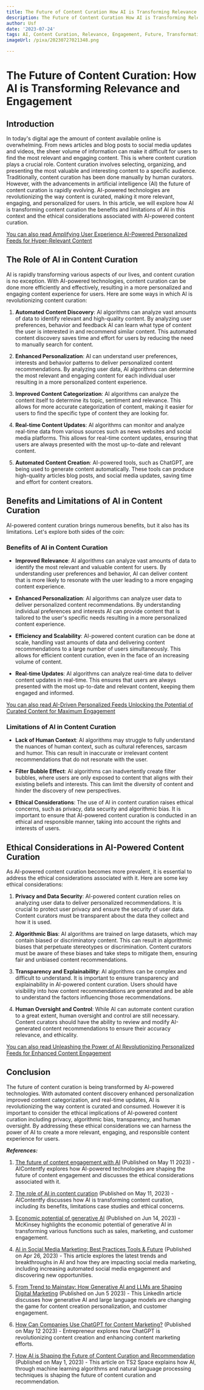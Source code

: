 ```yaml
---
title: The Future of Content Curation How AI is Transforming Relevance and Engagement
description: The Future of Content Curation How AI is Transforming Relevance and Engagement
author: Usf
date: '2023-07-24'
tags: AI, Content Curation, Relevance, Engagement, Future, Transformation
imageUrl: /pixa/20230727021348.png

---
```

# The Future of Content Curation:  How AI is Transforming Relevance and Engagement

## Introduction

In today's digital age the amount  of content available online is overwhelming. From news articles and blog posts to social media updates and videos, the sheer volume of information can make  it difficult for  users to find the most  relevant  and engaging content. This  is where content curation plays  a crucial role. Content curation involves  selecting, organizing, and presenting the most valuable and interesting content to a specific audience. Traditionally, content curation has been done manually by human curators. However, with the advancements in artificial intelligence  (AI) the future  of content curation is rapidly evolving. AI-powered technologies are  revolutionizing the way content  is curated, making it more relevant, engaging, and personalized for users. In this article, we will explore how AI is transforming content  curation the benefits and limitations of AI in this context and the ethical considerations associated with AI-powered content  curation.

[You can also  read Amplifying User Experience AI-Powered Personalized Feeds for Hyper-Relevant Content](Amplifying%20User%20Experience%20AI-Powered%20Personalized%20Feeds%20for%20Hyper-Relevant%20Content)


## The Role of  AI  in Content Curation

AI is rapidly transforming various aspects of our lives, and content curation is no exception. With AI-powered technologies, content curation can be done more efficiently and effectively, resulting in a more personalized and  engaging content experience for users. Here are some ways in which AI is revolutionizing content curation:

1. **Automated Content Discovery**: AI algorithms can  analyze vast amounts of data to identify relevant and  high-quality content. By analyzing user preferences, behavior  and feedback AI can learn what  type of content the user is interested in and recommend similar content. This automated content discovery saves time and effort for users by reducing the need to  manually  search for content.

2. **Enhanced Personalization**: AI can understand user preferences, interests and behavior patterns to deliver personalized content recommendations. By analyzing user data, AI algorithms can determine the most  relevant and  engaging content for  each individual user resulting in a more personalized content experience.

3.  **Improved Content Categorization**: AI algorithms can analyze the content itself to determine its topic, sentiment and relevance. This  allows for more accurate categorization of content, making it easier  for users to find the specific type of  content they are looking for.

4. **Real-time Content Updates**: AI  algorithms can monitor and  analyze real-time data from various sources such as news websites and social media platforms.  This allows  for real-time content updates, ensuring that users  are always presented with  the most up-to-date and relevant content.

5. **Automated Content Creation**: AI-powered tools, such as ChatGPT, are being used to generate content automatically. These tools can  produce high-quality articles blog  posts, and social media updates, saving time  and effort for content creators.

## Benefits and Limitations of  AI in Content Curation

AI-powered  content curation brings numerous benefits, but  it also has its limitations. Let's  explore both sides of the coin:

### Benefits of AI in Content Curation

- **Improved Relevance**: AI algorithms can analyze vast amounts of data to identify the most relevant  and valuable content for users. By understanding user preferences and behavior, AI can deliver content that is more  likely to resonate with the user leading to a more engaging content experience.

- **Enhanced Personalization**: AI  algorithms can analyze user data to deliver personalized content recommendations. By understanding individual preferences and interests AI can provide content  that is tailored to the user's specific needs  resulting in a more personalized content experience.

- **Efficiency and Scalability**: AI-powered content curation  can  be done at scale, handling vast amounts of data and delivering content recommendations to a large number of users simultaneously. This allows for efficient content curation, even  in the face of an increasing volume of  content.

- **Real-time Updates**: AI algorithms can analyze real-time  data to deliver content  updates in real-time. This ensures that users are always  presented with  the most up-to-date and relevant content, keeping them engaged and informed.

[You can also read AI-Driven Personalized Feeds Unlocking the Potential of Curated Content for Maximum Engagement](AI-Driven%20Personalized%20Feeds%20Unlocking%20the%20Potential%20of%20Curated%20Content%20for%20Maximum%20Engagement)


### Limitations of AI in Content Curation

- **Lack of Human Context**: AI algorithms may struggle to fully understand the nuances of human context, such as cultural  references, sarcasm  and humor. This  can result in inaccurate or irrelevant content recommendations that do not resonate with the  user.

- **Filter Bubble Effect**: AI algorithms can inadvertently create filter bubbles, where  users are  only  exposed to content that aligns with their existing beliefs and interests. This can limit the diversity of content and hinder the discovery of new perspectives.

- **Ethical Considerations**: The use of AI in content curation raises ethical  concerns, such as privacy, data security and algorithmic bias. It is important to ensure that AI-powered content curation is conducted in an  ethical and responsible manner, taking into account the rights and interests of users.

## Ethical Considerations in AI-Powered Content Curation

As AI-powered content curation becomes more prevalent, it is essential  to address the ethical  considerations associated with it. Here are some key  ethical considerations:

1. **Privacy  and  Data Security**: AI-powered content curation relies on analyzing user data to deliver personalized recommendations. It is  crucial to protect user privacy and ensure the security of  user data. Content curators must be transparent about the  data they  collect and how it is used.

2. **Algorithmic Bias**: AI  algorithms are  trained on large datasets, which may contain biased or  discriminatory  content. This can result in algorithmic biases that perpetuate  stereotypes or discrimination. Content curators must be aware of these  biases and take steps to mitigate them,  ensuring fair  and unbiased  content recommendations.

3. **Transparency  and Explainability**: AI algorithms can be complex and difficult to understand. It is important to ensure transparency and explainability in AI-powered content curation. Users should have visibility into how  content recommendations are generated and be able  to  understand the factors influencing those recommendations.

4. **Human Oversight and Control**:  While AI can automate content curation to a great extent, human oversight and control  are still necessary. Content curators should have the ability to review and modify AI-generated content recommendations to ensure their  accuracy relevance, and ethicality.

[You  can also read Unleashing the Power of AI Revolutionizing Personalized  Feeds for Enhanced Content  Engagement](Unleashing%20the%20Power%20of%20AI%20Revolutionizing%20Personalized%20Feeds%20for%20Enhanced%20Content%20Engagement)


## Conclusion

The  future of content curation is being transformed by AI-powered technologies. With automated content discovery enhanced personalization  improved content  categorization, and real-time updates, AI is revolutionizing the  way  content is curated and consumed. However it is important to consider the ethical implications of AI-powered  content curation including privacy, algorithmic bias, transparency, and human oversight. By addressing these ethical considerations we can harness  the  power of AI to create a more relevant, engaging, and  responsible content experience for users.

***References:***

1.  [The future of  content engagement with AI](https://aicontentfy.com/en/blog/future-of-content-engagement-with-ai) (Published on  May 11 2023) - AIContentfy explores how AI-powered technologies are shaping  the future of content engagement and discusses the ethical considerations associated  with it.

2.  [The role of AI in content curation](https://aicontentfy.com/en/blog/role-of-ai-in-content-curation) (Published on May 11, 2023) - AIContentfy discusses how AI is transforming content curation, including its benefits, limitations case studies and ethical concerns.

3. [Economic  potential  of generative AI](https://www.mckinsey.com/capabilities/mckinsey-digital/our-insights/the-economic-potential-of-generative-ai-the-next-productivity-frontier) (Published on Jun 14, 2023)  - McKinsey  highlights the economic potential of generative  AI in transforming various functions such as sales, marketing, and customer engagement.

4.  [AI  in Social Media Marketing: Best Practices Tools & Future](https://www.analyticsvidhya.com/blog/2023/04/ai-in-social-media/) (Published on Apr 26, 2023)  - This article explores the latest trends  and breakthroughs in AI and how they are impacting social media marketing, including increasing automated social  media engagement and discovering new opportunities.

5. [From Trend to Mainstay: How Generative AI and LLMs are Shaping Digital Marketing](https://www.linkedin.com/pulse/from-trend-mainstay-how-generative-ai-llms-shaping-sai-karthik) (Published on Jun 5 2023) - This LinkedIn article discusses how generative AI and large language models are changing the game  for  content creation personalization,  and customer engagement.

6. [How Can Companies Use ChatGPT for Content Marketing?](https://www.entrepreneur.com/science-technology/how-can-companies-use-chatgpt-for-content-marketing/450831) (Published  on May 12 2023) - Entrepreneur explores how ChatGPT  is revolutionizing content creation and enhancing content marketing efforts.

7. [How AI  is Shaping the Future of Content Curation and  Recommendation](https://ts2.space/en/how-ai-is-shaping-the-future-of-content-curation-and-recommendation/) (Published on May 1, 2023) - This article  on TS2  Space explains how  AI, through machine learning algorithms and natural language processing techniques is shaping  the future of content curation  and recommendation.